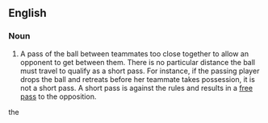 ==English==
===Noun===
{{en-noun|head=[[short]] [[pass]]|es}}
# {{netball}} A pass of the ball between teammates too close together to allow an opponent to get between them. There is no particular distance the ball must travel to qualify as a short pass.  For instance, if the passing player drops the ball and retreats before her teammate takes possession, it is not a short pass.  A short pass is against the rules and results in a [[free pass]] to the opposition.
the